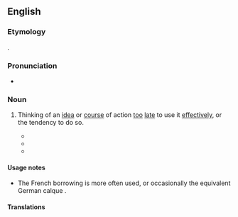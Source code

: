 ==English==

===Etymology===
{{calque|en|fr|esprit de l'escalier}}.

===Pronunciation===
* {{audio|En-au-staircase wit.ogg|Audio (AU)|lang=en}}

===Noun===
{{en-noun|-}}

# {{lb|en|rare|idiomatic}} Thinking of an [[idea]] or [[course]] of action [[too]] [[late]] to use it [[effectively]], or the tendency to do so.
#* {{quote-journal
|lang=en
|year=1887
|title=The Contributors' Club
|work=The Atlantic Monthly
|volume=59
|month=Jan&ndash;Jun
|publisher=Atlantic Monthly Co.
|page=140
|passage=When I have completed a manuscript, if I lay it away in a drawer or pigeon-hole, it lies there quietly enough, and my mind seems wholly discharged of it. But if I mail it, I straightaway find myself tormented with "'''staircase wit'''" in the shape of emendations.
}}
#* {{quote-book
|lang=en
|year=1981
|author=Guy Claxton
|title=Wholly Human: Western and Eastern Visions of the Self and Its Perfection
|publisher=Routledge
|page=31
|passage=So-called '''Staircase Wit''' is another example, where we key ourselves up for an important event &mdash; an interview, say, or a date &mdash; rehearsing how we are going to present ourselves and what we are going to say. Then afterwards we lie awake thinking of all the witty, intelligent, charming things we should have done and said, and didn't because we were so busy trying to remember and revise the plan. . . .
}}
#* {{quote-book
|lang=en
|year=2008
|author=Nassim Nicholas Taleb
|title=The Black Swan: The Impact of the Highly Improbable
|publisher=Random House
|page=131
|passage=One of the most insightful thinkers I know, the computer entrepreneur Yossi Vardi, prompted me to summarize "my idea" while standing on one leg. It was not too convenient to stand one one leg after a few glasses of perfumed Riesling, so I failed in my improvisation. The next day I experienced '''staircase wit'''.
}}
#: {{syn|en|afterwit|l'esprit de l'escalier|{{qualifier|neologism}} [[retrotort]]}}

====Usage notes====
* The French borrowing {{m|en|l'esprit de l'escalier}} is more often used, or occasionally the equivalent German calque {{m|de|Treppenwitz}}.

====Translations====
{{trans-see|thinking of an idea too late|l'esprit de l'escalier}}